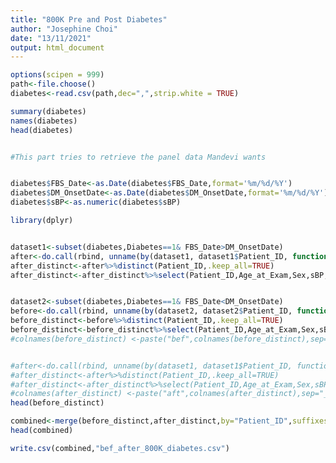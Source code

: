 ---
title: "800K Pre and Post Diabetes"
author: "Josephine Choi"
date: "13/11/2021"
output: html_document
---

```{r setup, include=FALSE}

options(scipen = 999) 
path<-file.choose()
diabetes<-read.csv(path,dec=",",strip.white = TRUE)

summary(diabetes)
names(diabetes)
head(diabetes)


#This part tries to retrieve the panel data Mandevi wants 


diabetes$FBS_Date<-as.Date(diabetes$FBS_Date,format='%m/%d/%Y')
diabetes$DM_OnsetDate<-as.Date(diabetes$DM_OnsetDate,format='%m/%d/%Y')
diabetes$sBP<-as.numeric(diabetes$sBP)

library(dplyr)


dataset1<-subset(diabetes,Diabetes==1& FBS_Date>DM_OnsetDate)
after<-do.call(rbind, unname(by(dataset1, dataset1$Patient_ID, function(x) x[x$FBS_Date == min(x$FBS_Date),])))
after_distinct<-after%>%distinct(Patient_ID,.keep_all=TRUE)
after_distinct<-after_distinct%>%select(Patient_ID,Age_at_Exam,Sex,sBP,BMI,LDL,HDL,A1c,TG,FBS,FBS_Date,Total_Cholesterol,Diabetes,DM_OnsetDate)


dataset2<-subset(diabetes,Diabetes==1& FBS_Date<DM_OnsetDate)
before<-do.call(rbind, unname(by(dataset2, dataset2$Patient_ID, function(x) x[x$FBS_Date == max(x$FBS_Date),])))
before_distinct<-before%>%distinct(Patient_ID,.keep_all=TRUE)
before_distinct<-before_distinct%>%select(Patient_ID,Age_at_Exam,Sex,sBP,BMI,LDL,HDL,A1c,TG,FBS,FBS_Date,Total_Cholesterol,Diabetes,DM_OnsetDate)
#colnames(before_distinct) <-paste("bef",colnames(before_distinct),sep="_")


#after<-do.call(rbind, unname(by(dataset1, dataset1$Patient_ID, function(x) x[x$FBS_Date == min(x$FBS_Date),])))
#after_distinct<-after%>%distinct(Patient_ID,.keep_all=TRUE)
#after_distinct<-after_distinct%>%select(Patient_ID,Age_at_Exam,Sex,sBP,BMI,LDL,HDL,A1c,TG,FBS,FBS_Date,Total_Cholesterol,Diabetes,DM_OnsetDate)
#colnames(after_distinct) <-paste("aft",colnames(after_distinct),sep="_")
head(before_distinct)

combined<-merge(before_distinct,after_distinct,by="Patient_ID",suffixes = c(".bef",".aft"))
head(combined)

```



```{r}
write.csv(combined,"bef_after_800K_diabetes.csv")
```


